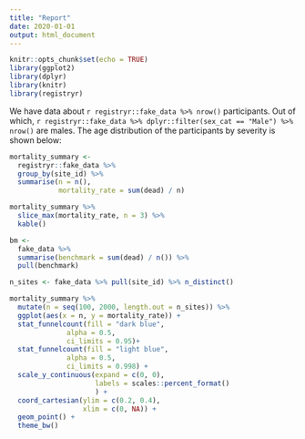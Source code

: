 ```yaml
---
title: "Report"
date: 2020-01-01
output: html_document
---
```


```r
knitr::opts_chunk$set(echo = TRUE)
library(ggplot2)
library(dplyr)
library(knitr)
library(registryr)
```

We have data about `r registryr::fake_data %>% nrow()` participants.
Out of which, 
`r registryr::fake_data %>% dplyr::filter(sex_cat == "Male") %>% nrow()`
are males. 
The age distribution of the participants by severity 
is shown below:

```r
mortality_summary <-
  registryr::fake_data %>%
  group_by(site_id) %>%
  summarise(n = n(),
            mortality_rate = sum(dead) / n)

mortality_summary %>%
  slice_max(mortality_rate, n = 3) %>%
  kable()
```

```r
bm <-
  fake_data %>%
  summarise(benchmark = sum(dead) / n()) %>%
  pull(benchmark)

n_sites <- fake_data %>% pull(site_id) %>% n_distinct()

mortality_summary %>%
  mutate(n = seq(100, 2000, length.out = n_sites)) %>%
  ggplot(aes(x = n, y = mortality_rate)) +
  stat_funnelcount(fill = "dark blue",
              alpha = 0.5,
              ci_limits = 0.95)+
  stat_funnelcount(fill = "light blue",
              alpha = 0.5,
              ci_limits = 0.998) +
  scale_y_continuous(expand = c(0, 0),
                     labels = scales::percent_format()
                     ) +
  coord_cartesian(ylim = c(0.2, 0.4),
                  xlim = c(0, NA)) +
  geom_point() +
  theme_bw()
```

